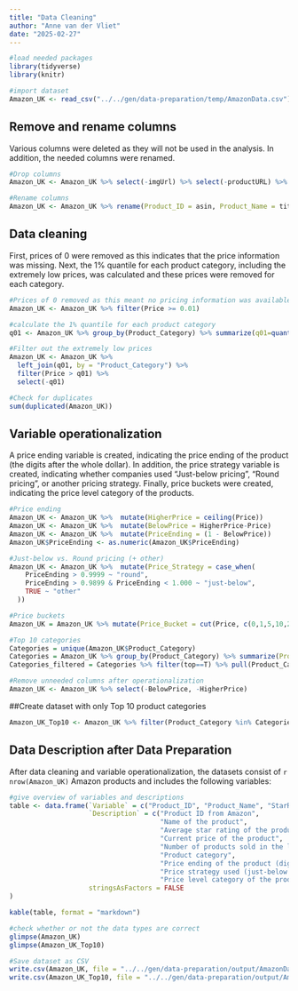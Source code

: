 ```yaml
---
title: "Data Cleaning"
author: "Anne van der Vliet"
date: "2025-02-27"
---
```


```r
#load needed packages
library(tidyverse)
library(knitr)

#import dataset
Amazon_UK <- read_csv("../../gen/data-preparation/temp/AmazonData.csv")
```

## Remove and rename columns
Various columns were deleted as they will not be used in the analysis. In addition, the needed columns were renamed.
```r
#Drop columns
Amazon_UK <- Amazon_UK %>% select(-imgUrl) %>% select(-productURL) %>% select (-reviews) %>% select(-isBestSeller)

#Rename columns
Amazon_UK <- Amazon_UK %>% rename(Product_ID = asin, Product_Name = title, Price = price, SalesLastMonth = boughtInLastMonth, Product_Category = categoryName, StarRating = stars)
```

## Data cleaning
First, prices of 0 were removed as this indicates that the price information was missing. Next, the 1% quantile for each product category, including the extremely low prices, was calculated and these prices were removed for each category.
```r
#Prices of 0 removed as this meant no pricing information was available
Amazon_UK <- Amazon_UK %>% filter(Price >= 0.01)

#calculate the 1% quantile for each product category
q01 <- Amazon_UK %>% group_by(Product_Category) %>% summarize(q01=quantile(Price, .01))

#Filter out the extremely low prices
Amazon_UK <- Amazon_UK %>%
  left_join(q01, by = "Product_Category") %>% 
  filter(Price > q01) %>% 
  select(-q01)

#Check for duplicates
sum(duplicated(Amazon_UK))
```

## Variable operationalization
A price ending variable is created, indicating the price ending of the product (the digits after the whole dollar). In addition, the price strategy variable is created, indicating whether companies used "Just-below pricing", "Round pricing", or another pricing strategy. Finally, price buckets were created, indicating the price level category of the products. 
```r
#Price ending
Amazon_UK <- Amazon_UK %>%  mutate(HigherPrice = ceiling(Price))
Amazon_UK <- Amazon_UK %>%  mutate(BelowPrice = HigherPrice-Price)
Amazon_UK <- Amazon_UK %>%  mutate(PriceEnding = (1 - BelowPrice))
Amazon_UK$PriceEnding <- as.numeric(Amazon_UK$PriceEnding)

#Just-below vs. Round pricing (+ other)
Amazon_UK <- Amazon_UK %>%  mutate(Price_Strategy = case_when(
    PriceEnding > 0.9999 ~ "round",
    PriceEnding > 0.9899 & PriceEnding < 1.000 ~ "just-below",
    TRUE ~ "other"
  ))

#Price buckets
Amazon_UK = Amazon_UK %>% mutate(Price_Bucket = cut(Price, c(0,1,5,10,20,50,100, 500, 1000,10000000)))

#Top 10 categories
Categories = unique(Amazon_UK$Product_Category)
Categories = Amazon_UK %>% group_by(Product_Category) %>% summarize(Product_count = n()) %>% mutate(ranking = rank(-Product_count)) %>% mutate(top = ranking <= 10)
Categories_filtered = Categories %>% filter(top==T) %>% pull(Product_Category)

#Remove unneeded columns after operationalization
Amazon_UK <- Amazon_UK %>% select(-BelowPrice, -HigherPrice)
```

##Create dataset with only Top 10 product categories
```r
Amazon_UK_Top10 <- Amazon_UK %>% filter(Product_Category %in% Categories_filtered)
```


## Data Description after Data Preparation
After data cleaning and variable operationalization, the datasets consist of `r nrow(Amazon_UK)` Amazon products and includes the following variables:

```r
#give overview of variables and descriptions
table <- data.frame(`Variable` = c("Product_ID", "Product_Name", "StarRating", "Price", "SalesLastMonth", "Product_Category", "PriceEnding", "Price_Strategy", "Price_Bucket"), 
                    `Description` = c("Product ID from Amazon", 
                                      "Name of the product",
                                      "Average star rating of the product",
                                      "Current price of the product",
                                      "Number of products sold in the last month", 
                                      "Product category",
                                      "Price ending of the product (digits after the whole dollar)", 
                                      "Price strategy used (just-below vs. Round vs. Other",
                                      "Price level category of the product"),
                    stringsAsFactors = FALSE
)

kable(table, format = "markdown")
```

```r
#check whether or not the data types are correct 
glimpse(Amazon_UK)
glimpse(Amazon_UK_Top10)
```

```r
#Save dataset as CSV
write.csv(Amazon_UK, file = "../../gen/data-preparation/output/AmazonData.csv")
write.csv(Amazon_UK_Top10, file = "../../gen/data-preparation/output/AmazonDataTop10.csv")
```